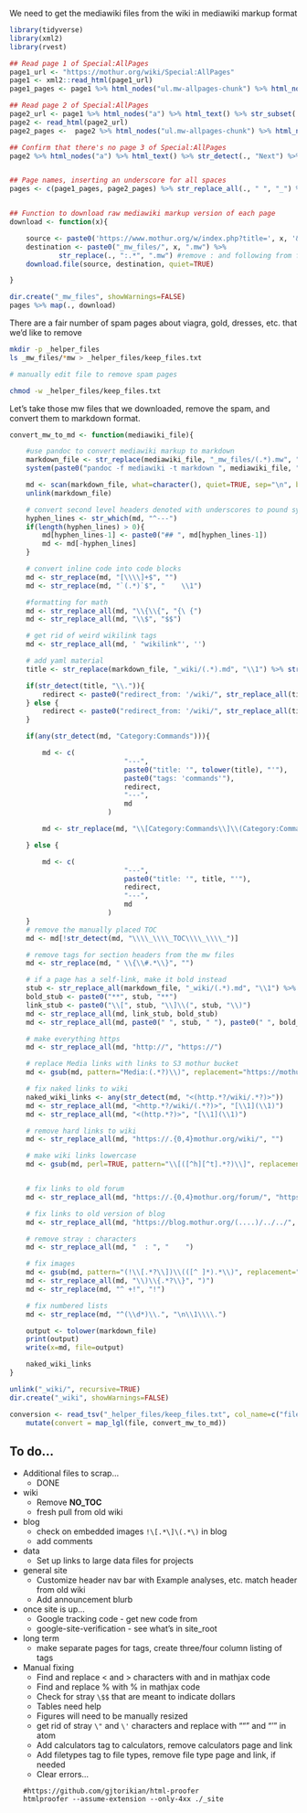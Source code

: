 
We need to get the mediawiki files from the wiki in mediawiki markup format

```R
library(tidyverse)
library(xml2)
library(rvest)

## Read page 1 of Special:AllPages
page1_url <- "https://mothur.org/wiki/Special:AllPages"
page1 <- xml2::read_html(page1_url)
page1_pages <- page1 %>% html_nodes("ul.mw-allpages-chunk") %>% html_nodes("li>:not(.mw-redirect)") %>% html_text()

## Read page 2 of Special:AllPages
page2_url <- page1 %>% html_nodes("a") %>% html_text() %>% str_subset(., "Next") %>% head(n=1) %>% str_replace(., "Next page \\((.*)\\)", "\\1") %>% paste0("https://mothur.org/w/index.php?title=Special:AllPages&from=", .)
page2 <- read_html(page2_url)
page2_pages <-  page2 %>% html_nodes("ul.mw-allpages-chunk") %>% html_nodes("li>:not(.mw-redirect)") %>% html_text()

## Confirm that there's no page 3 of Special:AllPages
page2 %>% html_nodes("a") %>% html_text() %>% str_detect(., "Next") %>% sum(.) == 0


## Page names, inserting an underscore for all spaces
pages <- c(page1_pages, page2_pages) %>% str_replace_all(., " ", "_") %>% str_replace_all(., "/", "%2F")


## Function to download raw mediawiki markup version of each page
download <- function(x){

	source <- paste0('https://www.mothur.org/w/index.php?title=', x, '&action=raw')
	destination <- paste0("_mw_files/", x, ".mw") %>%
			str_replace(., ":.*", ".mw") #remove : and following from filenames
	download.file(source, destination, quiet=TRUE)

}

dir.create("_mw_files", showWarnings=FALSE)
pages %>% map(., download)
```

There are a fair number of spam pages about viagra, gold, dresses, etc. that we'd like to remove

```bash
mkdir -p _helper_files
ls _mw_files/*mw > _helper_files/keep_files.txt

# manually edit file to remove spam pages

chmod -w _helper_files/keep_files.txt
```

Let's take those mw files that we downloaded, remove the spam, and convert them to markdown format.

```R
convert_mw_to_md <- function(mediawiki_file){

	#use pandoc to convert mediawiki markup to markdown
	markdown_file <- str_replace(mediawiki_file, "_mw_files/(.*).mw", "_wiki/\\1.md")
	system(paste0("pandoc -f mediawiki -t markdown ", mediawiki_file, " -o ", markdown_file))

	md <- scan(markdown_file, what=character(), quiet=TRUE, sep="\n", blank.lines.skip=FALSE)
	unlink(markdown_file)

	# convert second level headers denoted with underscores to pound symbols
	hyphen_lines <- str_which(md, "^---")
	if(length(hyphen_lines) > 0){
		md[hyphen_lines-1] <- paste0("## ", md[hyphen_lines-1])
		md <- md[-hyphen_lines]
	}

	# convert inline code into code blocks
	md <- str_replace(md, "[\\\\]+$", "")
	md <- str_replace(md, "`(.*)`$", "    \\1")

	#formatting for math
	md <- str_replace_all(md, "\\{\\{", "{\ {")
	md <- str_replace_all(md, "\\$", "$$")

	# get rid of weird wikilink tags
 	md <- str_replace_all(md, ' "wikilink"', '')

	# add yaml material
	title <- str_replace(markdown_file, "_wiki/(.*).md", "\\1") %>% str_replace_all(., "_", " ") %>% str_replace_all(., ":.*", "")

	if(str_detect(title, "\\.")){
		redirect <- paste0("redirect_from: '/wiki/", str_replace_all(title, " ", "_"), ".html'")
	} else {
		redirect <- paste0("redirect_from: '/wiki/", str_replace_all(title, " ", "_"), "'")
	}

	if(any(str_detect(md, "Category:Commands"))){

		md <- c(
							"---",
							paste0("title: '", tolower(title), "'"),
							paste0("tags: 'commands'"),
							redirect,
							"---",
							md
						)

		md <- str_replace(md, "\\[Category:Commands\\]\\(Category:Commands\\)", "")

	} else {

		md <- c(
							"---",
							paste0("title: '", title, "'"),
							redirect,
							"---",
							md
						)
	}
	# remove the manually placed TOC
	md <- md[!str_detect(md, "\\\\_\\\\_TOC\\\\_\\\\_")]

	# remove tags for section headers from the mw files
 	md <- str_replace(md, " \\{\\#.*\\}", "")

	# if a page has a self-link, make it bold instead
	stub <- str_replace_all(markdown_file, "_wiki/(.*).md", "\\1") %>% tolower()
	bold_stub <- paste0("**", stub, "**")
	link_stub <- paste0("\\[", stub, "\\]\\(", stub, "\\)")
	md <- str_replace_all(md, link_stub, bold_stub)
	md <- str_replace_all(md, paste0(" ", stub, " "), paste0(" ", bold_stub, " "))

	# make everything https
	md <- str_replace_all(md, "http://", "https://")

	# replace Media links with links to S3 mothur bucket
	md <- gsub(md, pattern="Media:(.*?)\\)", replacement="https://mothur.s3.us-east-2.amazonaws.com/wiki/\\L\\1)", perl=TRUE, ignore.case=TRUE)

	# fix naked links to wiki
	naked_wiki_links <- any(str_detect(md, "<(http.*?/wiki/.*?)>"))
	md <- str_replace_all(md, "<http.*?/wiki/(.*?)>", "[\\1](\\1)")
	md <- str_replace_all(md, "<(http.*?)>", "[\\1](\\1)")

	# remove hard links to wiki
	md <- str_replace_all(md, "https://.{0,4}mothur.org/wiki/", "")

	# make wiki links lowercase
	md <- gsub(md, perl=TRUE, pattern="\\[([^h][^t].*?)\\]", replacement="[\\L\\1]")


	# fix links to old forum
	md <- str_replace_all(md, "https://.{0,4}mothur.org/forum/", "https://forum.mothur.org/")

	# fix links to old version of blog
	md <- str_replace_all(md, "https://blog.mothur.org/(....)/../../", "/blog/\\1/")

	# remove stray : characters
	md <- str_replace_all(md, "  : ", "    ")

	# fix images
	md <- gsub(md, pattern="(!\\[.*?\\])\\(([^ ]*).*\\)", replacement="\\1(https://mothur.s3.us-east-2.amazonaws.com/wiki/\\L\\2)", perl=TRUE)
	md <- str_replace_all(md, "\\)\\{.*?\\}", ")")
	md <- str_replace(md, "^ +!", "!")

	# fix numbered lists
	md <- str_replace(md, "^(\\d*)\\.", "\n\\1\\\\.")

	output <- tolower(markdown_file)
	print(output)
	write(x=md, file=output)

	naked_wiki_links
}

unlink("_wiki/", recursive=TRUE)
dir.create("_wiki", showWarnings=FALSE)

conversion <- read_tsv("_helper_files/keep_files.txt", col_name=c("file")) %>%
	mutate(convert = map_lgl(file, convert_mw_to_md))
```





## To do...
* Additional files to scrap...
	- DONE


* wiki
  - Remove __NO_TOC__
  - fresh pull from old wiki

* blog
  - check on embedded images `!\[.*\]\(.*\)` in blog
  - add comments

* data
  - Set up links to large data files for projects

* general site
	- Customize header nav bar with Example analyses, etc. match header from old wiki
	- Add announcement blurb

* once site is up...
	- Google tracking code - get new code from
	- google-site-verification - see what's in site_root

* long term
  - make separate pages for tags, create three/four column listing of tags

* Manual fixing
	- Find and replace < and > characters with \gt and \lt in mathjax code
	- Find and replace % with \% in mathjax code
	- Check for stray `\$$` that are meant to indicate dollars
	- Tables need help
	- Figures will need to be manually resized
	- get rid of stray `\"` and `\'` characters and replace with """ and "'" in atom
	- Add calculators tag to calculators, remove calculators page and link
	- Add filetypes tag to file types, remove file type page and link, if needed
	- Clear errors...
	```
	#https://github.com/gjtorikian/html-proofer
	htmlproofer --assume-extension --only-4xx ./_site
	```
